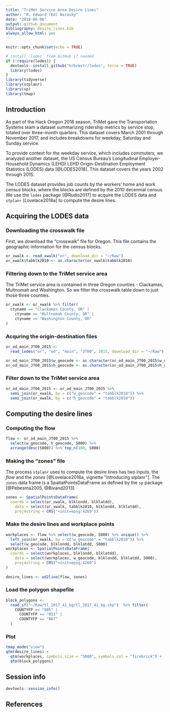 ```yaml
---
title: "TriMet Service Area Desire Lines"
author: "M. Edward (Ed) Borasky"
date: "2018-06-06"
output: github_document
bibliography: desire_lines.bib
always_allow_html: yes
---
```


```r
knitr::opts_chunk$set(echo = TRUE)

# install `lodes` from GitHub if needed
if (!require(lodes)) {
  devtools::install_github("hrbrmstr/lodes", force = TRUE)
  library(lodes)
}
library(tidyverse)
library(stplanr)
library(sp)
library(tmap)
```
## Introduction
As part of the Hack Oregon 2018 season, TriMet gave the Transportation Systems team a dataset summarizing ridership metrics by service stop, totaled over three-month quarters. This dataset covers March 2001 through November 2017, and includes breakdowns for weekday, Saturday and Sunday service.

To provide context for the weekday service, which includes commuters, we analyzed another dataset, the US Census Bureau's Longitudinal Employer-Household Dynamics (LEHD) LEHD Origin-Destination Employment Statistics (LODES) data [@LODES2018]. This dataset covers the years 2002 through 2015.

The LODES dataset provides job counts by the workers' home and work census blocks, where the blocks are defined by the 2010 decennial census. We use the `lodes` package {@Rudis2017] to acquire the LODES data and `stplanr` [Lovelace2018a] to compute the desire lines.

## Acquiring the LODES data

### Downloading the crosswalk file
First, we download the "crosswalk" file for Oregon. This file contains the geographic information for the census blocks.
```r
or_xwalk <- read_xwalk("or", download_dir = "~/Raw")
or_xwalk$tabblk2010 <- as.character(or_xwalk$tabblk2010) 
```

### Filtering down to the TriMet service area
The TriMet service area is contained in three Oregon counties - Clackamas, Multnomah and Washington. So we filter the crosswalk table down to just those three counties.
```r
or_xwalk <- or_xwalk %>% filter(
  ctyname == "Clackamas County, OR" |
    ctyname == "Multnomah County, OR" |
    ctyname == "Washington County, OR"
)
```

### Acquring the origin-destination files
```r
or_od_main_JT00_2015 <- 
  read_lodes("or", "od", "main", "JT00", 2015, download_dir = "~/Raw")

or_od_main_JT00_2015$w_geocode <- as.character(or_od_main_JT00_2015$w_geocode)
or_od_main_JT00_2015$h_geocode <- as.character(or_od_main_JT00_2015$h_geocode)
```

### Filter down to the TriMet service area
```r
or_od_main_JT00_2015 <- or_od_main_JT00_2015 %>% 
  semi_join(or_xwalk, by = c("w_geocode" = "tabblk2010")) %>% 
  semi_join(or_xwalk, by = c("h_geocode" = "tabblk2010"))
```

## Computing the desire lines

### Computing the flow
```r
flow <- or_od_main_JT00_2015 %>%  
  select(w_geocode, h_geocode, S000) %>% 
  arrange(desc(S000)) %>% top_n(100, S000)
```

### Making the "zones" file
The process `stplanr` uses to compute the desire lines has two inputs, the _flow_ and the _zones_ [@Lovelace2018a, vignette "Introducing stplanr"]. The `zones` data frame is a SpatialPointsDataFrame as defined by the `sp` package [@Pebesma2005, @Bivand2013]
```r
zones <- SpatialPointsDataFrame(
  coords = select(or_xwalk, blklondd, blklatdd),
    data = select(or_xwalk, tabblk2010, blklondd, blklatdd),
    proj4string = CRS("+init=epsg:4269"))
```

### Make the desire lines and workplace points
```r
workplaces <- flow %>% select(w_geocode, S000) %>% unique() %>% 
  left_join(or_xwalk, by = c("w_geocode" = "tabblk2010")) %>% 
  select(w_geocode, blklondd, blklatdd, S000)
workplaces <- SpatialPointsDataFrame(
  coords = select(workplaces, blklondd, blklatdd),
    data = select(workplaces, w_geocode, blklondd, blklatdd, S000),
    proj4string = CRS("+init=epsg:4269")
)
  
desire_lines <- od2line(flow, zones)
```

### Load the polygon shapefile
```r
block_polygons <- 
  read_sf("~/Raw/tl_2017_41_bg/tl_2017_41_bg.shp")  %>% filter(
    COUNTYFP == "005" |
      COUNTYFP == "051" |
      COUNTYFP == "067"
  )
```

### Plot
```r
tmap_mode("view")
qtm(desire_lines) + 
  qtm(workplaces, symbols.size = "S000", symbols.col = "firebrick") + 
  qtm(block_polygons)

```

## Session info
```r
devtools::session_info()
```
## References
